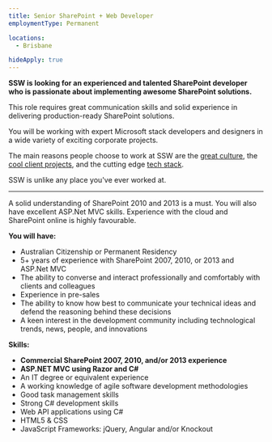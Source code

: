 ```yaml
---
title: Senior SharePoint + Web Developer
employmentType: Permanent

locations: 
  - Brisbane

hideApply: true
---
```

        
**SSW is looking for an experienced and talented SharePoint developer who is passionate about implementing awesome SharePoint solutions.**

This role requires great communication skills and solid experience in delivering production-ready SharePoint solutions.

You will be working with expert Microsoft stack developers and designers in a wide variety of exciting corporate projects.  

The main reasons people choose to work at SSW are the [great culture](https://www.ssw.com.au/company/culture), the [cool client projects](https://www.ssw.com.au/company/clients), and the cutting edge [tech stack](https://www.ssw.com.au/consulting).  

SSW is unlike any place you've ever worked at.

---

A solid understanding of SharePoint 2010 and 2013 is a must. You will also have excellent ASP.Net MVC skills. Experience with the cloud and SharePoint online is highly favourable.

**You will have:**

* Australian Citizenship or Permanent Residency
* 5+ years of experience with SharePoint 2007, 2010, or 2013 and ASP.Net MVC
* The ability to converse and interact professionally and comfortably with clients and colleagues
* Experience in pre-sales
* The ability to know how best to communicate your technical ideas and defend the reasoning behind these decisions
* A keen interest in the development community including technological trends, news, people, and innovations

**Skills:**

* **Commercial SharePoint 2007, 2010, and/or 2013 experience**
* **ASP.NET MVC using Razor and C#**
* An IT degree or equivalent experience
* A working knowledge of agile software development methodologies
* Good task management skills
* Strong C# development skills
* Web API applications using C#
* HTML5 & CSS
* JavaScript Frameworks: jQuery, Angular and/or Knockout
